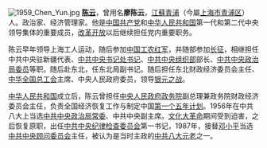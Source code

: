[[File:1959_Chen_Yun.jpg|left]]
'''[[陈云|陈云]]'''，曾用名'''廖陈云'''，[[江蘇|江蘇]][[青浦|青浦]]（今屬[[上海市|上海市]][[青浦区|青浦区]]）人。政治家、经济管理家。他是[[中国共产党|中国共产党]]和[[中华人民共和国|中华人民共和国]]第一代和第二代中央领导集体的重要成员，[[改革开放|改革开放]]以后继续担任党内重要职务。

陈云早年领导上海工人运动，随后参加[[中国工农红军|中国工农红军]]，并随部参加[[长征|长征]]，相继担任中共中央驻新疆代表、[[中共中央书记处书记|中共中央书记处书记]]、[[中共中央组织部|中共中央组织部]]部长、[[中共中央政治局委员|中共中央政治局委员]]等职。随后赴东北，任东北局副书记。随后担任东北财政经济委员会主任、[[中华全国总工会|中华全国总工会]]主席、中央人民政府委员，领导[[银元之战|银元之战]]。

[[中华人民共和国|中华人民共和国]]成立后，陈云曾担任[[中央人民政府政务院|中央人民政府政务院]]副总理兼政务院财政经济委员会主任，负责全国经济恢复工作与制定中国[[第一个五年计划|第一个五年计划]]。1956年在中共八大上当选[[中共中央政治局常委|中共中央政治局常委]]、中共中央副主席。[[文化大革命|文化大革命]]期间受到迫害，之后恢复原职，出任[[中共中央纪律检查委员会|中共中央纪律检查委员会]]第一书记，1987年，接替[[邓小平|邓小平]]当选[[中共中央顾问委员会|中共中央顾问委员会]]主任，被认为是当时主政的[[中共八大元老|中共八大元老]]之一。